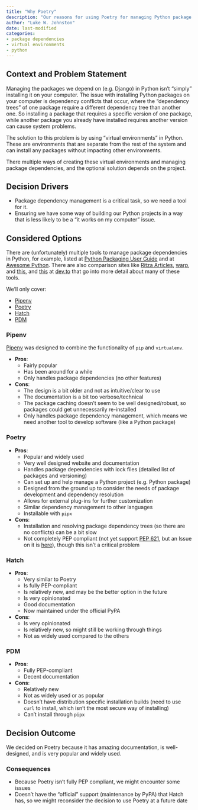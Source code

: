 ```yaml
---
title: "Why Poetry"
description: "Our reasons for using Poetry for managing Python package dependencies when building Django and Python projects."
author: "Luke W. Johnston"
date: last-modified
categories:
- package dependencies
- virtual environments
- python
---
```


## Context and Problem Statement

Managing the packages we depend on (e.g. Django) in Python isn't "simply" installing it on your computer. The issue with installing Python packages on your computer is dependency conflicts that occur, where the "dependency trees" of one package require a different dependency tree than another one. So installing a package that requires a specific version of one package, while another package you already have installed requires another version can cause system problems.

The solution to this problem is by using "virtual environments" in Python. These are environments that are separate from the rest of the system and can install any packages without impacting other environments.

There multiple ways of creating these virtual environments and managing package dependencies, and the optional solution depends on the project.

## Decision Drivers

- Package dependency management is a critical task, so we need a tool for it.
- Ensuring we have some way of building our Python projects in a way that is less likely to be a "it works on my computer" issue.

## Considered Options

There are (unfortunately) multiple tools to manage package dependencies in Python, for example, listed at [Python Packaging User Guide](https://packaging.python.org/en/latest/tutorials/managing-dependencies/#other-tools-for-application-dependency-management) and at [Awesome Python](https://python.libhunt.com/poetry-alternatives). There are also comparison sites like [Ritza Articles](https://ritza.co/articles/gen-articles/pipenv-vs-virtualenv-vs-poetry-vs-pyenv-vs-pip/), [warp](https://www.warp.dev/blog/prose-about-poetry), and [this](https://dev.to/adamghill/python-package-manager-comparison-1g98), and [this](https://dev.to/frostming/a-review-pipenv-vs-poetry-vs-pdm-39b4) at [dev.to](https://dev.to/) that go into more detail about many of these tools.

We'll only cover:

- [Pipenv](https://pipenv.pypa.io/en/latest/index.html)
- [Poetry](https://python-poetry.org/)
- [Hatch](https://hatch.pypa.io/latest/version/)
- [PDM](https://pdm-project.org/latest/usage/dependency/)

### Pipenv

[Pipenv](https://pipenv.pypa.io/en/latest/index.html) was designed to combine the functionality of `pip` and `virtualenv`.

- **Pros**:
    - Fairly popular
    - Has been around for a while
    - Only handles package dependencies (no other features)
- **Cons**:
    - The design is a bit older and not as intuitive/clear to use
    - The documentation is a bit too verbose/technical
    - The package caching doesn't seem to be well designed/robust, so packages could get unnecessarily re-installed
    - Only handles package dependency management, which means we need another tool to develop software (like a Python package)

### Poetry

- **Pros**:
    - Popular and widely used
    - Very well designed website and documentation
    - Handles package dependencies with lock files (detailed list of packages and versioning)
    - Can set up and help manage a Python project (e.g. Python package)
    - Designed from the ground up to consider the needs of package development and dependency resolution
    - Allows for external plug-ins for further customization
    - Similar dependency management to other languages
    - Installable with `pipx`
- **Cons**:
    - Installation and resolving package dependency trees (so there are no conflicts) can be a bit slow
    - Not completely PEP compliant (not yet support [PEP 621](https://peps.python.org/pep-0621/), but an Issue on it is [here](https://github.com/python-poetry/roadmap/issues/3)), though this isn't a critical problem

### Hatch

- **Pros**:
    - Very similar to Poetry
    - Is fully PEP-compliant
    - Is relatively new, and may be the better option in the future
    - Is very opinionated
    - Good documentation
    - Now maintained under the official PyPA
- **Cons**:
    - Is very opinionated
    - Is relatively new, so might still be working through things
    - Not as widely used compared to the others

### PDM

- **Pros**:
    - Fully PEP-compliant
    - Decent documentation
- **Cons**:
    - Relatively new
    - Not as widely used or as popular
    - Doesn't have distribution specific installation builds (need to use `curl` to install, which isn't the most secure way of installing)
    - Can't install through `pipx`

## Decision Outcome

We decided on Poetry because it has amazing documentation, is well-designed, and is very popular and widely used.

### Consequences

- Because Poetry isn't fully PEP compliant, we might encounter some issues
- Doesn't have the "official" support (maintenance by PyPA) that Hatch has, so we might reconsider the decision to use Poetry at a future date